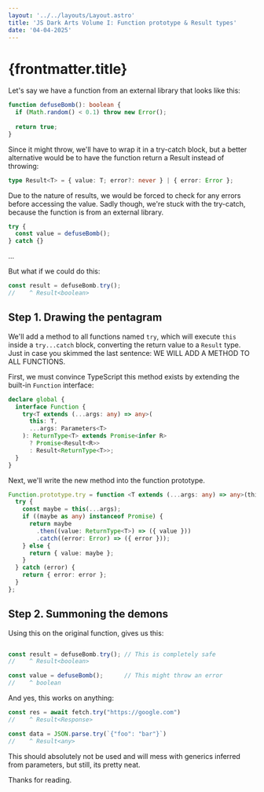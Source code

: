 ```yaml
---
layout: '../../layouts/Layout.astro'
title: 'JS Dark Arts Volume I: Function prototype & Result types'
date: '04-04-2025'
---
```


# {frontmatter.title}

Let's say we have a function from an external library that looks like this:

```ts
function defuseBomb(): boolean {
  if (Math.random() < 0.1) throw new Error();
  
  return true;
}
```

Since it might throw, we'll have to wrap it in a try-catch block, but a better alternative would be to have the function return a Result instead of throwing:

```ts
type Result<T> = { value: T; error?: never } | { error: Error };
```

Due to the nature of results, we would be forced to check for any errors before accessing the value. Sadly though, we're stuck with the try-catch, because the function is from an external library.

```ts
try {
  const value = defuseBomb();
} catch {}
```

...

But what if we could do this:

```ts
const result = defuseBomb.try();
//    ^ Result<boolean>
```

## Step 1. Drawing the pentagram

We'll add a method to all functions named `try`, which will execute `this` inside a `try...catch` block, converting the return value to a `Result` type. Just in case you skimmed the last sentence: WE WILL ADD A METHOD TO ALL FUNCTIONS.


First, we must convince TypeScript this method exists by extending the built-in `Function` interface:

```ts
declare global {
  interface Function {
    try<T extends (...args: any) => any>(
      this: T,
      ...args: Parameters<T>
    ): ReturnType<T> extends Promise<infer R>
      ? Promise<Result<R>>
      : Result<ReturnType<T>>;
  }
}
```

Next, we'll write the new method into the function prototype.

```ts
Function.prototype.try = function <T extends (...args: any) => any>(this: T, ...args: Parameters<T>) {
  try {
    const maybe = this(...args);
    if ((maybe as any) instanceof Promise) {
      return maybe
        .then((value: ReturnType<T>) => ({ value }))
        .catch((error: Error) => ({ error }));
    } else {
      return { value: maybe };
    }
  } catch (error) {
    return { error: error };
  }
};
```

## Step 2. Summoning the demons

Using this on the original function, gives us this:

```ts

const result = defuseBomb.try(); // This is completely safe
//    ^ Result<boolean>

const value = defuseBomb();      // This might throw an error
//    ^ boolean
```

And yes, this works on anything:

```ts
const res = await fetch.try("https://google.com")
//    ^ Result<Response>

const data = JSON.parse.try(`{"foo": "bar"}`)
//    ^ Result<any>

```

This should absolutely not be used and will mess with generics inferred from parameters, but still, its pretty neat.

Thanks for reading.